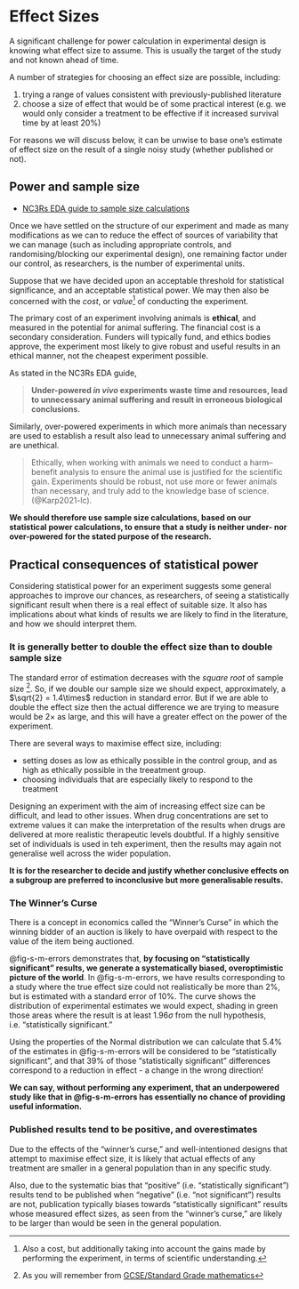 # Effect Sizes {#sec-effect-sizes}

A significant challenge for power calculation in experimental design is knowing what effect size to assume. This is usually the target of the study and not known ahead of time.

A number of strategies for choosing an effect size are possible, including:

1. trying a range of values consistent with previously-published literature
2. choose a size of effect that would be of some practical interest (e.g. we would only consider a treatment to be effective if it increased survival time by at least 20%)

::: {.callout-tip}
For reasons we will discuss below, it can be unwise to base one's estimate of effect size on the result of a single noisy study (whether published or not).
:::

## Power and sample size

- [NC3Rs EDA guide to sample size calculations](https://eda.nc3rs.org.uk/experimental-design-group)

Once we have settled on the structure of our experiment and made as many modifications as we can to reduce the effect of sources of variability that we can manage (such as including appropriate controls, and randomising/blocking our experimental design), one remaining factor under our control, as researchers, is the number of experimental units.

Suppose that we have decided upon an acceptable threshold for statistical significance, and an acceptable statistical power. We may then also be concerned with the _cost_, or _value_[^2] of conducting the experiment.

[^2]: Also a cost, but additionally taking into account the gains made by performing the experiment, in terms of scientific understanding.

::: {.callout-important}
The primary cost of an experiment involving animals is **ethical**, and measured in the potential for animal suffering. The financial cost is a secondary consideration. Funders will typically fund, and ethics bodies approve, the experiment most likely to give robust and useful results in an ethical manner, not the cheapest experiment possible.

As stated in the NC3Rs EDA guide,

> **Under-powered _in vivo_ experiments waste time and resources, lead to unnecessary animal suffering and result in erroneous biological conclusions.**

Similarly, over-powered experiments in which more animals than necessary are used to establish a result also lead to unnecessary animal suffering and are unethical.

> Ethically, when working with animals we need to conduct a harm–benefit analysis to ensure the animal use is justified for the scientific gain. Experiments should be robust, not use more or fewer animals than necessary, and truly add to the knowledge base of science. (@Karp2021-lc).
:::

**We should therefore use sample size calculations, based on our statistical power calculations, to ensure that a study is neither under- nor over-powered for the stated purpose of the research.**

## Practical consequences of statistical power

Considering statistical power for an experiment suggests some general approaches to improve our chances, as researchers, of seeing a statistically significant result when there is a real effect of suitable size. It also has implications about what kinds of results we are likely to find in the literature, and how we should interpret them.

### It is generally better to double the effect size than to double sample size

The standard error of estimation decreases with the _square root_ of sample size [^1]. So, if we double our sample size we should expect, approximately, a $\sqrt{2} = 1.4\times$ reduction in standard error. But if we are able to double the effect size then the actual difference we are trying to measure would be $2\times$ as large, and this will have a greater effect on the power of the experiment.

[^1]: As you will remember from [GCSE/Standard Grade mathematics](https://www.bbc.co.uk/bitesize/guides/zcjv4wx/revision/2)

::: {.callout-tip}
There are several ways to maximise effect size, including:

- setting doses as low as ethically possible in the control group, and as high as ethically possible in the treeatment group.
- choosing individuals that are especially likely to respond to the treatment
:::

Designing an experiment with the aim of increasing effect size can be difficult, and lead to other issues. When drug concentrations are set to extreme values it can make the interpretation of the results when drugs are delivered at more realistic therapeutic levels doubtful. If a highly sensitive set of individuals is used in teh experiment, then the results may again not generalise well across the wider population. 

**It is for the researcher to decide and justify whether conclusive effects on a subgroup are preferred to inconclusive but more generalisable results.**

### The Winner's Curse

There is a concept in economics called the "Winner's Curse" in which the winning bidder of an auction is likely to have overpaid with respect to the value of the item being auctioned.

@fig-s-m-errors demonstrates that, **by focusing on "statistically significant" results, we generate a systematically biased, overoptimistic picture of the world**. In @fig-s-m-errors, we have results corresponding to a study where the true effect size could not realistically be more than 2%, but is estimated with a standard error of 10%. The curve shows the distribution of experimental estimates we would expect, shading in green those areas where the result is at least $1.96\sigma$ from the null hypothesis, i.e. "statistically significant."

::: {.callout-warning}
Using the properties of the Normal distribution we can calculate that 5.4% of the estimates in @fig-s-m-errors will be considered to be "statistically significant", and that 39% of those "statistically significant" differences correspond to a reduction in effect - a change in the wrong direction!
:::

**We can say, without performing any experiment, that an underpowered study like that in @fig-s-m-errors has essentially no chance of providing useful information.**

### Published results tend to be positive, and overestimates

Due to the effects of the "winner's curse," and well-intentioned designs that attempt to maximise effect size, it is likely that actual effects of any treatment are smaller in a general population than in any specific study. 

Also, due to the systematic bias that "positive" (i.e. "statistically significant") results tend to be published when "negative" (i.e. "not significant") results are not, publication typically biases towards "statistically significant" results whose measured effect sizes, as seen from the "winner's curse," are likely to be larger than would be seen in the general population.
